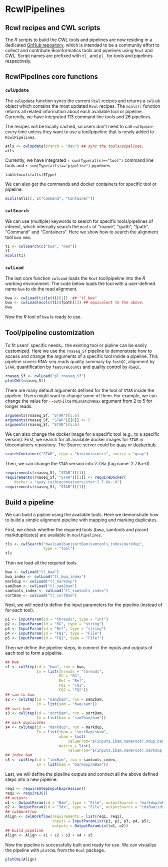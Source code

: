 # RcwlPipelines

## Rcwl recipes and CWL scripts

The _R_ scripts to build the CWL tools and pipelines are now residing
in a dedicated [GitHub
repository](https://github.com/rworkflow/RcwlRecipes), which is
intended to be a community effort to collect and contribute
Bioinformatics tools and pipelines using `Rcwl` and CWL. Script names
are prefixed with `tl_` and `pl_` for tools and pipelines
respectively.

## RcwlPipelines core functions 

### `cwlUpdate`

The `cwlUpdate` function syncs the current `Rcwl` recipes and returns
a `cwlHub` object which contains the most updated `Rcwl` recipes. The
`mcols()` function returns all related information about each
available tool or pipeline. Currently, we have integrated 113 command
line tools and 26 pipelines.

The recipes will be locally cached, so users don't need to call
`cwlUpdate` every time unless they want to use a tool/pipeline that is
newly added to `RcwlPipelines`. 

```r
atls <- cwlUpdate(branch = "dev") ## sync the tools/pipelines.
atls
```

Currently, we have integrated `r sum(Type(atls)=="tool")` command
line tools and `r sum(Type(atls)=="pipeline")` pipelines.

```
table(mcols(atls)$Type)
```

We can also get the commands and docker containers for specific tool or pipeline. 

```r
mcols(atls)[, c("Command", "Container")]
```

### `cwlSearch`

We can use (multiple) keywords to search for specific tools/pipelines
of interest, which internally search the `mcols` of "rname", "rpath",
"fpath", "Command" and "Containers". Here we show how to search the
alignment tool `bwa mem`.

```r
t1 <- cwlSearch(c("bwa", "mem"))
t1
mcols(t1)
```

### `cwlLoad`

The last core function `cwlLoad` loads the `Rcwl` tool/pipeline into
the _R_ working environment. The code below loads the tool with a
user-defined name `bwa` to do the read alignment. 

```r
bwa <- cwlLoad(title(t1)[1])  ## "tl_bwa"
bwa <- cwlLoad(mcols(t1)$fpath[1]) ## equivalent to the above. 
bwa
```

Now the _R_ tool of `bwa` is ready to use. 

## Tool/pipeline customization

To fit users' specific needs，the existing tool or pipline can be
easily customized. Here we use the `rnaseq_Sf` pipeline to demonstrate
how to access and change the arguments of a specific tool inside a
pipeline. This pipeline covers RNA-seq reads quality summary by
`fastQC`, alignment by `STAR`, quantification by `featureCounts` and
quality control by `RSeQC`.

```r
rnaseq_Sf <- cwlLoad("pl_rnaseq_Sf")
plotCWL(rnaseq_Sf)
```

There are many default arguments defined for the tool of `STAR` inside
the pipeline. Users might want to change some of them. For example, we
can change the value for `--outFilterMismatchNmax` argument from 2 to
5 for longer reads.

```r
arguments(rnaseq_Sf, "STAR")[5:6]
arguments(rnaseq_Sf, "STAR")[[6]] <- 5
arguments(rnaseq_Sf, "STAR")[5:6]
```

We can also change the docker image for a specific tool (e.g., to a
specific version). First, we search for all available docker images
for `STAR` in biocontainers repository. The Source server could be
[quay](https://quay.io/) or [dockerhub](https://hub.docker.com).

```r
searchContainer("STAR", repo = "biocontainers", source = "quay")
```

Then, we can change the `STAR` version into 2.7.8a (tag name: 2.7.8a--0). 

```r
requirements(rnaseq_Sf, "STAR")[[1]]
requirements(rnaseq_Sf, "STAR")[[1]] <- requireDocker(
    docker = "quay.io/biocontainers/star:2.7.8a--0")
requirements(rnaseq_Sf, "STAR")[[1]]
```

## Build a pipeline

We can build a pipline using the available tools. Here we demonstrate
how to build a simple alignment pipeline with mapping and marking
duplicates.

First, we check whether the required tools (bwa, samtools and picard
markduplicates) are available in `RcwlPipelines`.

```r
tls <- cwlSearch("bwa|sam2bam|sortBam|samtools_index|markdup",
                 type = "tool")
tls
```

Then we load all the required tools. 

```r
bwa <- cwlLoad("tl_bwa")
bwa_index <- cwlLoad("tl_bwa_index")
markdup <- cwlLoad("tl_markdup")
sam2bam <- cwlLoad("tl_sam2bam")
samtools_index <- cwlLoad("tl_samtools_index")
sortBam <- cwlLoad("tl_sortBam")
```

Next, we will need to define the input parameters for the pipeline
(instead of for each tool).

```r
p1 <- InputParam(id = "threads", type = "int")
p2 <- InputParam(id = "RG", type = "string")
p3 <- InputParam(id = "Ref", type = "string")
p4 <- InputParam(id = "FQ1", type = "File")
p5 <- InputParam(id = "FQ2", type = "File?")
```

Then we define the pipeline steps, to connect the inputs and outputs
of each tool to form a pipeline. 

```r
## bwa
s1 <- cwlStep(id = "bwa", run = bwa,
              In = list(threads = "threads",
                        RG = "RG",
                        Ref = "Ref",
                        FQ1 = "FQ1",
                        FQ2 = "FQ2"))
## sam to bam
s2 <- cwlStep(id = "sam2bam", run = sam2bam,
              In = list(sam = "bwa/sam"))
## sort bam
s3 <- cwlStep(id = "sortBam", run = sortBam,
              In = list(bam = "sam2bam/bam"))
## mark duplicates
s4 <- cwlStep(id = "markdup", run = markdup,
              In = list(ibam = "sortBam/sbam",
                        obam = list(
                            valueFrom="$(inputs.ibam.nameroot).mdup.bam"),
                        matrix = list(
                            valueFrom="$(inputs.ibam.nameroot).markdup.txt")))
## index bam
s5 <- cwlStep(id = "idxBam", run = samtools_index,
              In = list(bam = "markdup/mBam"))
```

Last, we will define the pipeline outputs and connect all the above
defined steps into a new pipeline.

```r
req1 <- requireStepInputExpression()
req2 <- requireJS()
## outputs
o1 <- OutputParam(id = "Bam", type = "File", outputSource = "markdup/mBam")
o2 <- OutputParam(id = "Idx", type = "File", outputSource = "idxBam/idx")
## cwlWorkflow
Align <- cwlWorkflow(requirements = list(req1, req2),
                     inputs = InputParamList(p1, p2, p3, p4, p5),
                     outputs = OutputParamList(o1, o2))
## build pipeline
Align <- Align + s1 + s2 + s3 + s4 + s5
```

Now the pipeline is successfully built and ready for use. We can
visualize the pipeline with `plotCWL` from the `Rcwl` package.

```r
plotCWL(Align)
```







